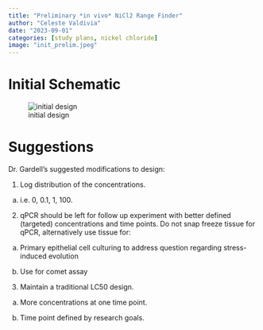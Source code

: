 ```yaml
---
title: "Preliminary *in vivo* NiCl2 Range Finder"
author: "Celeste Valdivia"
date: "2023-09-01"
categories: [study plans, nickel chloride]
image: "init_prelim.jpeg"
---
```

# Initial Schematic

![initial design](init_prelim.jpeg)


# Suggestions
Dr. Gardell's suggested modifications to design:

1. Log distribution of the concentrations.
    
  a. i.e. 0, 0.1, 1, 100.
  
2. qPCR should be left for follow up experiment with better defined (targeted) concentrations and time points. Do not snap freeze tissue for qPCR, alternatively use tissue for:
  
  a. Primary epithelial cell culturing to address question regarding stress-induced evolution
    
  b. Use for comet assay
    
3. Maintain a traditional LC50 design.
  
  a. More concentrations at one time point.
    
  i. Time point defined by research goals.
    